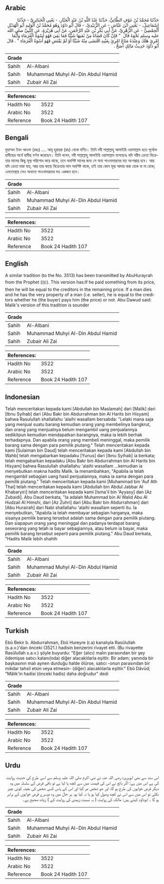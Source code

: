 ## Arabic


<div dir="rtl" lang="ar" style={{fontSize:'larger',backgroundColor:'#f8f9fa',padding:20}}>
حَدَّثَنَا مُحَمَّدُ بْنُ عَوْفٍ الطَّائِيُّ، حَدَّثَنَا عَبْدُ اللَّهِ بْنُ عَبْدِ الْجَبَّارِ، - يَعْنِي الْخَبَائِرِيَّ - حَدَّثَنَا إِسْمَاعِيلُ، - يَعْنِي ابْنَ عَيَّاشٍ - عَنِ الزُّبَيْدِيِّ، - قَالَ أَبُو دَاوُدَ وَهُوَ مُحَمَّدُ بْنُ الْوَلِيدِ أَبُو الْهُذَيْلِ الْحِمْصِيُّ - عَنِ الزُّهْرِيِّ، عَنْ أَبِي بَكْرِ بْنِ عَبْدِ الرَّحْمَنِ، عَنْ أَبِي هُرَيْرَةَ، عَنِ النَّبِيِّ صلى الله عليه وسلم نَحْوَهُ قَالَ ‏ "‏ فَإِنْ كَانَ قَضَاهُ مِنْ ثَمَنِهَا شَيْئًا فَمَا بَقِيَ فَهُوَ أُسْوَةُ الْغُرَمَاءِ وَأَيُّمَا امْرِئٍ هَلَكَ وَعِنْدَهُ مَتَاعُ امْرِئٍ بِعَيْنِهِ اقْتَضَى مِنْهُ شَيْئًا أَوْ لَمْ يَقْتَضِ فَهُوَ أُسْوَةُ الْغُرَمَاءِ ‏"‏ ‏.‏ قَالَ أَبُو دَاوُدَ حَدِيثُ مَالِكٍ أَصَحُّ ‏.‏
</div>
<div style={{backgroundColor:'#f8f9fa',padding:20, marginBottom: 10}}><table> <thead> <tr> <th>Grade</th> <th></th> </tr> </thead> <tbody> <tr><td>Sahih</td><td>Al-Albani</td></tr><tr><td>Sahih</td><td>Muhammad Muhyi Al-Din Abdul Hamid</td></tr><tr><td>Sahih</td><td>Zubair Ali Zai</td></tr></tbody></table><table> <thead> <tr> <th>References:</th> <th></th> </tr> </thead> <tbody><tr><td>Hadith No</td><td>3522</td></tr><tr><td>Arabic No</td><td>3522</td></tr><tr><td>Reference</td><td>Book 24 Hadith 107</td></tr></tbody></table></div>

## Bengali


<div dir="ltr" lang="bn" style={{fontSize:'larger',backgroundColor:'#f8f9fa',padding:20}}>
মুহাম্মদ ইবন আওফ (রহঃ) .... আবূ হুরায়রা (রাঃ) থেকে বর্ণিত। তিনি নবী সাল্লাল্লাহু আলাইহি ওয়াসাল্লাম হতে পূর্বোক্ত হাদীছের অর্থে হাদীছ বর্ণনা করেছেন। তিনি বলেন, নবী সাল্লাল্লাহু আলাইহি ওয়াসাল্লাম বলেছেনঃ যদি গরীব ক্রেতা বিক্রেতার মালের কিছু মূল্য পরিশোধ করে থাকে, তবে অবশিষ্ট মালের জন্য সে অন্য পাওনাদারদের মত অংশপ্রাপ্ত হবে। আর যদি ক্রেতা মারা যায়, আর তার কাছে বিক্রেতার মাল অবশিষ্ট থাকে, চাই তার কোন মূল্য আদায় করা হোক বা না হোক; এমতাবস্থায় সেও অন্যান্য পাওনাদারদের মত একজন হবে।
</div>
<div style={{backgroundColor:'#f8f9fa',padding:20, marginBottom: 10}}><table> <thead> <tr> <th>Grade</th> <th></th> </tr> </thead> <tbody> <tr><td>Sahih</td><td>Al-Albani</td></tr><tr><td>Sahih</td><td>Muhammad Muhyi Al-Din Abdul Hamid</td></tr><tr><td>Sahih</td><td>Zubair Ali Zai</td></tr></tbody></table><table> <thead> <tr> <th>References:</th> <th></th> </tr> </thead> <tbody><tr><td>Hadith No</td><td>3522</td></tr><tr><td>Arabic No</td><td>3522</td></tr><tr><td>Reference</td><td>Book 24 Hadith 107</td></tr></tbody></table></div>

## English


<div dir="ltr" lang="en" style={{fontSize:'larger',backgroundColor:'#f8f9fa',padding:20}}>
A similar tradition (to the No. 3513) has been transmitted by AbuHurayrah from the Prophet (ﷺ). This version has:If he paid something from its price, then he will be equal to the creditors in the remaining price. If a man dies and he has the very property of a man (i.e. seller), he is equal to the creditors whether he (the buyer) pays him (the price) or not. Abu Dawud said: Malik's version of this tradition is sounder
</div>
<div style={{backgroundColor:'#f8f9fa',padding:20, marginBottom: 10}}><table> <thead> <tr> <th>Grade</th> <th></th> </tr> </thead> <tbody> <tr><td>Sahih</td><td>Al-Albani</td></tr><tr><td>Sahih</td><td>Muhammad Muhyi Al-Din Abdul Hamid</td></tr><tr><td>Sahih</td><td>Zubair Ali Zai</td></tr></tbody></table><table> <thead> <tr> <th>References:</th> <th></th> </tr> </thead> <tbody><tr><td>Hadith No</td><td>3522</td></tr><tr><td>Arabic No</td><td>3522</td></tr><tr><td>Reference</td><td>Book 24 Hadith 107</td></tr></tbody></table></div>

## Indonesian


<div dir="ltr" lang="id" style={{fontSize:'larger',backgroundColor:'#f8f9fa',padding:20}}>
Telah menceritakan kepada kami [Abdullah bin Maslamah] dari [Malik] dari [Ibnu Syihab] dari [Abu Bakr bin Abdurrahman bin Al Harits bin Hisyam] bahwa Rasulullah shallallahu 'alaihi wasallam bersabda: "Lelaki mana saja yang menjual suatu barang kemudian orang yang membelinya bangkrut, dan orang yang menjualnya belum mengambil uang penjualannya sedikitpun kemudian mendapatkan barangnya, maka ia lebih berhak terhadapnya. Dan apabila orang yang membeli meninggal, maka pemilik barang sama dengan para pemilik piutang." Telah menceritakan kepada kami [Sulaiman bin Daud] telah menceritakan kepada kami [Abdullah bin Wahb] telah mengabarkan kepadaku [Yunus] dari [Ibnu Syihab] ia berkata; telah mengabarkan kepadaku [Abu Bakr bin Abdurrahman bin Al Harits bin Hisyam] bahwa Rasulullah shallallahu 'alaihi wasallam …kemudian ia menyebutkan makna hadits Malik. Ia menambahkan, "Apabila ia telah mengambil sebagian uang hasil penjualannya, maka ia sama dengan para pemilik piutang." Telah menceritakan kepada kami [Muhammad bin 'Auf Ath Thai] telah menceritakan kepada kami [Abdullah bin Abdul Jabbar Al Khabaryiri] telah menceritakan kepada kami [Isma'il bin 'Ayyasy] dan [Az Zubaidi]. Abu Daud berkata, "Ia adalah Muhammad bin Al Walid Abu Al Hudzail Al Himshi, dari [Az Zuhri] dari [Abu Bakr bin Abdurrahman] dari [Abu Hurairah] dari Nabi shallallahu 'alaihi wasallam seperti itu. Ia menyebutkan, "Apabila ia telah membayar sebagian harganya, maka sisanya pemilik barang tersebut adalah sama dengan para pemilik piutang. Dan siapapun orang yang meninggal dan padanya terdapat barang seseorang yang telah ia bayar sebagiannya, atau belum ia bayar, maka pemilik barang tersebut seperti para pemilik piutang." Abu Daud berkata, "Hadits Malik lebih shahih
</div>
<div style={{backgroundColor:'#f8f9fa',padding:20, marginBottom: 10}}><table> <thead> <tr> <th>Grade</th> <th></th> </tr> </thead> <tbody> <tr><td>Sahih</td><td>Al-Albani</td></tr><tr><td>Sahih</td><td>Muhammad Muhyi Al-Din Abdul Hamid</td></tr><tr><td>Sahih</td><td>Zubair Ali Zai</td></tr></tbody></table><table> <thead> <tr> <th>References:</th> <th></th> </tr> </thead> <tbody><tr><td>Hadith No</td><td>3522</td></tr><tr><td>Arabic No</td><td>3522</td></tr><tr><td>Reference</td><td>Book 24 Hadith 107</td></tr></tbody></table></div>

## Turkish


<div dir="ltr" lang="tr" style={{fontSize:'larger',backgroundColor:'#f8f9fa',padding:20}}>
Ebû Bekir b. Abdurrahman, Ebû Hureyre (r.a) kanalıyla Rasûlullah (s.a.v.)'dan önceki (3521.) hadisin benzerini rivayet etti. (Bu rivayette Rasûlullah s.a.v.) şöyle buyurdu: "Eğer (alıcı) malın parasından bir şey ödemişse satıcı kalanı(nda) diğer alacaklılarla eşittir. Bir adam; yanında bir başkasının malı aynen durduğu halde ölürse, satıcı -onun parasından bir mikdar tahsil etsin veya etmesin- (diğer) alacaklılarla eşittir." Ebû Dâvûd; "Mâlik'in hadisi (önceki hadis) daha doğrudur" dedi
</div>
<div style={{backgroundColor:'#f8f9fa',padding:20, marginBottom: 10}}><table> <thead> <tr> <th>Grade</th> <th></th> </tr> </thead> <tbody> <tr><td>Sahih</td><td>Al-Albani</td></tr><tr><td>Sahih</td><td>Muhammad Muhyi Al-Din Abdul Hamid</td></tr><tr><td>Sahih</td><td>Zubair Ali Zai</td></tr></tbody></table><table> <thead> <tr> <th>References:</th> <th></th> </tr> </thead> <tbody><tr><td>Hadith No</td><td>3522</td></tr><tr><td>Arabic No</td><td>3522</td></tr><tr><td>Reference</td><td>Book 24 Hadith 107</td></tr></tbody></table></div>

## Urdu


<div dir="rtl" lang="ur" style={{fontSize:'larger',backgroundColor:'#f8f9fa',padding:20}}>
اس سند سے بھی ابوہریرہ رضی اللہ عنہ نے نبی اکرم صلی اللہ علیہ وسلم سے اسی طرح کی حدیث روایت کی ہے اس میں ہے: اگر بائع نے اس کی قیمت میں سے کچھ پا لیا ہے تو باقی قرض کے سلسلہ میں وہ دیگر قرض خواہوں کی طرح ہو گا، اور جو شخص مر گیا اور اس کے پاس کسی شخص کی بعینہٖ کوئی چیز نکلی تو اس میں سے اس نے کچھ وصول کیا ہو یا نہ کیا ہو، ہر حال میں وہ دوسرے قرض خواہوں کے برابر ہو گا ۔ ابوداؤد کہتے ہیں: مالک کی روایت ( بہ نسبت زبیدی کی روایت کے ) زیادہ صحیح ہے۔
</div>
<div style={{backgroundColor:'#f8f9fa',padding:20, marginBottom: 10}}><table> <thead> <tr> <th>Grade</th> <th></th> </tr> </thead> <tbody> <tr><td>Sahih</td><td>Al-Albani</td></tr><tr><td>Sahih</td><td>Muhammad Muhyi Al-Din Abdul Hamid</td></tr><tr><td>Sahih</td><td>Zubair Ali Zai</td></tr></tbody></table><table> <thead> <tr> <th>References:</th> <th></th> </tr> </thead> <tbody><tr><td>Hadith No</td><td>3522</td></tr><tr><td>Arabic No</td><td>3522</td></tr><tr><td>Reference</td><td>Book 24 Hadith 107</td></tr></tbody></table></div>